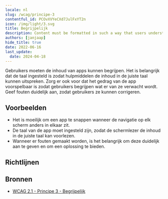```yaml
---
locale: nl
slug: /wcag/principe-3
contentful_id: PCOvXVYeCXd7JulFxYT2n
icon: /img/light/3.svg
title: Begrijpelijk
description: Content must be formatted in such a way that users understand it.
authors: [janjaap]
hide_title: true
date: 2022-06-16
last_update:
  date: 2024-04-18
---
```


<Hero
  title="Begrijpelijk"
  image="/img/light/3.svg"
  imageDark="/img/dark/3.svg"
  alt="WCAG 3 - Logo"
  prefix="Principe 3"
/>

Gebruikers moeten de inhoud van apps kunnen begrijpen. Het is belangrijk dat de taal ingesteld is zodat hulpmiddelen de inhoud in de juiste taal kunnen uitspreken. Zorg er ook voor dat het gedrag van de app voorspelbaar is zodat gebruikers begrijpen wat er van ze verwacht wordt. Geef fouten duidelijk aan, zodat gebruikers ze kunnen corrigeren.

## Voorbeelden

- Het is moeilijk om een app te snappen wanneer de navigatie op elk scherm anders in elkaar zit.
- De taal van de app moet ingesteld zijn, zodat de schermlezer de inhoud in de juiste taal kan voorlezen.
- Wanneer er fouten gemaakt worden, is het belangrijk om deze duidelijk aan te geven en om een oplossing te bieden.

## Richtlijnen

<LinkList title="Richtlijnen" isHighlighted={true}>
  <LinkListItem
    url="/nl/richtlijnen/wcag/richtlijn-3-1"
    title="Richtlijn 3.1 - Leesbaar"
    appearance="link"
    label="Leesbaar"
    description="Content must be readable, including for those using assistive technologies."
    image="/img/light/3.1.svg"
    alt="WCAG 3.1 - Logo"
  />
  <LinkListItem
    url="/nl/richtlijnen/wcag/richtlijn-3-2"
    title="Richtlijn 3.2 - Voorspelbaar"
    appearance="link"
    label="Voorspelbaar"
    description="It must be predictable what happens after executing an action."
    image="/img/light/3.2.svg"
    alt="WCAG 3.2 - Logo"
  />
  <LinkListItem
    url="/nl/richtlijnen/wcag/richtlijn-3-3"
    title="Richtlijn 3.3 - Assistentie bij invoer"
    appearance="link"
    label="Assistentie bij invoer"
    description="Include assistance when requesting input to allow everyone to input correct information."
    image="/img/light/3.3.svg"
    alt="WCAG 3.3 - Logo"
  />
</LinkList>

## Bronnen

- [WCAG 2.1 - Principe 3 - Begrijpelijk](https://www.w3.org/Translations/WCAG21-nl/#begrijpelijk)
